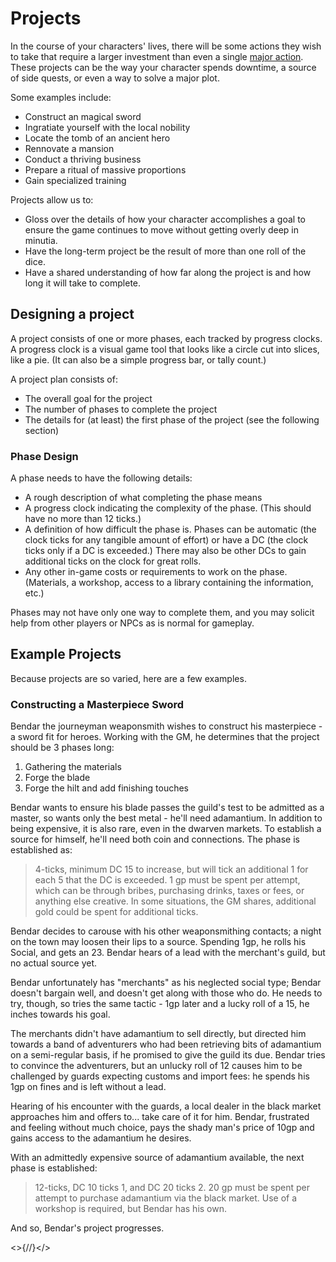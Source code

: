 
# Projects

In the course of your characters' lives, there will be some actions they wish to
take that require a larger investment than even a single [major
action](/rules/non-combat#The-Main-Action-Types). These projects can be the way
your character spends downtime, a source of side quests, or even a way to solve
a major plot.

Some examples include:

- Construct an magical sword
- Ingratiate yourself with the local nobility
- Locate the tomb of an ancient hero
- Rennovate a mansion
- Conduct a thriving business
- Prepare a ritual of massive proportions
- Gain specialized training

Projects allow us to:

- Gloss over the details of how your character accomplishes a goal to ensure the
  game continues to move without getting overly deep in minutia.
- Have the long-term project be the result of more than
  one roll of the dice.
- Have a shared understanding of how far along the project is and how long it
  will take to complete.

## Designing a project

A project consists of one or more phases, each tracked by progress clocks. A
progress clock is a visual game tool that looks like a circle cut into slices,
like a pie. (It can also be a simple progress bar, or tally count.)

A project plan consists of:

- The overall goal for the project
- The number of phases to complete the project
- The details for (at least) the first phase of the project (see the following
  section)

### Phase Design

A phase needs to have the following details:

- A rough description of what completing the phase means
- A progress clock indicating the complexity of the phase. (This should have no
  more than 12 ticks.)
- A definition of how difficult the phase is. Phases can be automatic (the clock
  ticks for any tangible amount of effort) or have a DC (the clock ticks only if
  a DC is exceeded.) There may also be other DCs to gain additional ticks on the
  clock for great rolls.
- Any other in-game costs or requirements to work on the phase. (Materials, a
  workshop, access to a library containing the information, etc.)

Phases may not have only one way to complete them, and you may solicit help from
other players or NPCs as is normal for gameplay.

## Example Projects

Because projects are so varied, here are a few examples.

### Constructing a Masterpiece Sword

Bendar the journeyman weaponsmith wishes to construct his masterpiece - a sword
fit for heroes. Working with the GM, he determines that the project should be 3
phases long:

1. Gathering the materials
2. Forge the blade
3. Forge the hilt and add finishing touches

Bendar wants to ensure his blade passes the guild's test to be admitted as a
master, so wants only the best metal - he'll need adamantium. In addition to
being expensive, it is also rare, even in the dwarven markets. To establish a
source for himself, he'll need both coin and connections. The phase is
established as:

> <ClockSvg className="w-16 h-16 float-right mr-2 mb-2" currentTicks={0} totalTicks={4} />
> 4-ticks, minimum DC 15 to increase, but will tick an additional 1 for each 5 that the DC is exceeded. 1 gp must be spent
> per attempt, which can be through bribes, purchasing drinks, taxes or fees, or anything else creative. In some situations,
> the GM shares, additional gold could be spent for additional ticks.

Bendar decides to carouse with his other weaponsmithing contacts; a night on
the town may loosen their lips to a source. Spending 1gp, he rolls his Social,
and gets an 23. <ClockSvg className="w-em h-em inline-block" currentTicks={2} totalTicks={4} />
Bendar hears of a lead with the merchant's guild, but no actual source yet.

Bendar unfortunately has "merchants" as his neglected social type; Bendar
doesn't bargain well, and doesn't get along with those who do. He needs to try,
though, so tries the same tactic - 1gp later and a lucky roll of a 15, he inches
towards his goal. <ClockSvg className="w-em h-em inline-block" currentTicks={3} totalTicks={4} />

The merchants didn't have adamantium to sell directly, but directed him towards
a band of adventurers who had been retrieving bits of adamantium on a
semi-regular basis, if he promised to give the guild its due. Bendar tries to
convince the adventurers, but an unlucky roll of 12 causes him to be challenged
by guards expecting customs and import fees: he spends his 1gp on fines and is
left without a lead.

Hearing of his encounter with the guards, a local dealer in the black market
approaches him and offers to... take care of it for him. Bendar, frustrated and
feeling without much choice, pays the shady man's price of 10gp and gains access to the
adamantium he desires. <ClockSvg className="w-em h-em inline-block" currentTicks={4} totalTicks={4} />

With an admittedly expensive source of adamantium available, the next phase is established:

> <ClockSvg className="w-16 h-16 float-right mr-2 mb-2" currentTicks={0} totalTicks={10} />
> 12-ticks, DC 10 ticks 1, and DC 20 ticks 2. 20 gp must be spent per attempt to purchase adamantium via the black market.
> Use of a workshop is required, but Bendar has his own.

And so, Bendar's project progresses.

<>{/*<ClockSvg className="w-16 h-16 inline-block" currentTicks={0} totalTicks={4} />*/}</>
